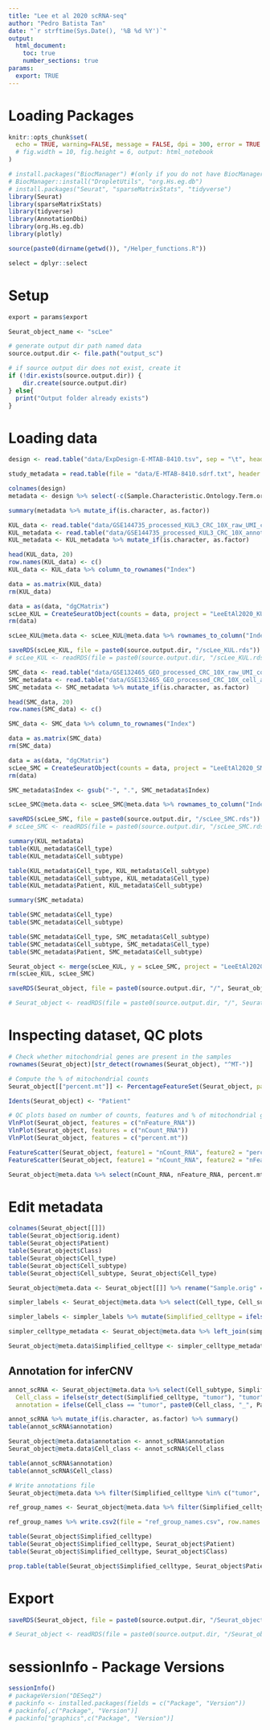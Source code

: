 ```yaml
---
title: "Lee et al 2020 scRNA-seq"
author: "Pedro Batista Tan"
date: "`r strftime(Sys.Date(), '%B %d %Y')`"
output: 
  html_document:
    toc: true
    number_sections: true
params:
  export: TRUE
---
```

# Loading Packages
```r
knitr::opts_chunk$set(
  echo = TRUE, warning=FALSE, message = FALSE, dpi = 300, error = TRUE
  # fig.width = 10, fig.height = 6, output: html_notebook
)

# install.packages("BiocManager") #(only if you do not have BiocManager)
# BiocManager::install("DropletUtils", "org.Hs.eg.db")
# install.packages("Seurat", "sparseMatrixStats", "tidyverse")
library(Seurat)
library(sparseMatrixStats)
library(tidyverse)
library(AnnotationDbi)
library(org.Hs.eg.db)
library(plotly)

source(paste0(dirname(getwd()), "/Helper_functions.R"))

select = dplyr::select

```

# Setup
```r
export = params$export

Seurat_object_name <- "scLee"

# generate output dir path named data
source.output.dir <- file.path("output_sc")

# if source output dir does not exist, create it
if (!dir.exists(source.output.dir)) {
    dir.create(source.output.dir)
} else{
  print("Output folder already exists")
}

```

# Loading data
```r
design <- read.table("data/ExpDesign-E-MTAB-8410.tsv", sep = "\t", header = TRUE)

study_metadata = read.table(file = "data/E-MTAB-8410.sdrf.txt", header = TRUE, sep = "\t")
```

```r
colnames(design)
metadata <- design %>% select(-c(Sample.Characteristic.Ontology.Term.organism., Sample.Characteristic.Ontology.Term.age., Sample.Characteristic.Ontology.Term.developmental.stage., Sample.Characteristic.Ontology.Term.sex., Sample.Characteristic.Ontology.Term.individual., Sample.Characteristic.Ontology.Term.organism.part., Sample.Characteristic.Ontology.Term.sampling.site., Factor.Value.Ontology.Term.sampling.site., Factor.Value.Ontology.Term.inferred.cell.type...authors.labels., Factor.Value.Ontology.Term.inferred.cell.type...ontology.labels.))

summary(metadata %>% mutate_if(is.character, as.factor))
```

```r
KUL_data <- read.table("data/GSE144735_processed_KUL3_CRC_10X_raw_UMI_count_matrix.txt", header = TRUE)
KUL_metadata <- read.table("data/GSE144735_processed_KUL3_CRC_10X_annotation.txt", sep = "\t", header = TRUE)
KUL_metadata <- KUL_metadata %>% mutate_if(is.character, as.factor)

head(KUL_data, 20)
row.names(KUL_data) <- c()
KUL_data <- KUL_data %>% column_to_rownames("Index")

data = as.matrix(KUL_data)
rm(KUL_data)

data = as(data, "dgCMatrix")
scLee_KUL = CreateSeuratObject(counts = data, project = "LeeEtAl2020_KUL")
rm(data)

scLee_KUL@meta.data <- scLee_KUL@meta.data %>% rownames_to_column("Index") %>% left_join(KUL_metadata, by = "Index") %>% column_to_rownames("Index")

saveRDS(scLee_KUL, file = paste0(source.output.dir, "/scLee_KUL.rds"))
# scLee_KUL <- readRDS(file = paste0(source.output.dir, "/scLee_KUL.rds"))

```

```r
SMC_data <- read.table("data/GSE132465_GEO_processed_CRC_10X_raw_UMI_count_matrix.txt", sep = "\t", header = TRUE)
SMC_metadata <- read.table("data/GSE132465_GEO_processed_CRC_10X_cell_annotation.txt", sep = "\t", header = TRUE)
SMC_metadata <- SMC_metadata %>% mutate_if(is.character, as.factor)

head(SMC_data, 20)
row.names(SMC_data) <- c()

SMC_data <- SMC_data %>% column_to_rownames("Index")

data = as.matrix(SMC_data)
rm(SMC_data)

data = as(data, "dgCMatrix")
scLee_SMC = CreateSeuratObject(counts = data, project = "LeeEtAl2020_SMC")
rm(data)

SMC_metadata$Index <- gsub("-", ".", SMC_metadata$Index)

scLee_SMC@meta.data <- scLee_SMC@meta.data %>% rownames_to_column("Index") %>% left_join(SMC_metadata, by = "Index") %>% column_to_rownames("Index")

saveRDS(scLee_SMC, file = paste0(source.output.dir, "/scLee_SMC.rds"))
# scLee_SMC <- readRDS(file = paste0(source.output.dir, "/scLee_SMC.rds"))
```

```r
summary(KUL_metadata)
table(KUL_metadata$Cell_type)
table(KUL_metadata$Cell_subtype)

table(KUL_metadata$Cell_type, KUL_metadata$Cell_subtype)
table(KUL_metadata$Cell_subtype, KUL_metadata$Cell_type)
table(KUL_metadata$Patient, KUL_metadata$Cell_subtype)
```

```r
summary(SMC_metadata)

table(SMC_metadata$Cell_type)
table(SMC_metadata$Cell_subtype)

table(SMC_metadata$Cell_type, SMC_metadata$Cell_subtype)
table(SMC_metadata$Cell_subtype, SMC_metadata$Cell_type)
table(SMC_metadata$Patient, SMC_metadata$Cell_subtype)

```

```r
Seurat_object <- merge(scLee_KUL, y = scLee_SMC, project = "LeeEtAl2020")
rm(scLee_KUL, scLee_SMC)

saveRDS(Seurat_object, file = paste0(source.output.dir, "/", Seurat_object_name, "_c.rds"))

# Seurat_object <- readRDS(file = paste0(source.output.dir, "/", Seurat_object_name, "_c.rds"))
```

# Inspecting dataset, QC plots
```r
# Check whether mitochondrial genes are present in the samples
rownames(Seurat_object)[str_detect(rownames(Seurat_object), "^MT-")]

# Compute the % of mitochondrial counts
Seurat_object[["percent.mt"]] <- PercentageFeatureSet(Seurat_object, pattern = "^MT-") %>% mutate_all(~replace(., is.na(.), 0))
```

```r
Idents(Seurat_object) <- "Patient"

# QC plots based on number of counts, features and % of mitochondrial genes
VlnPlot(Seurat_object, features = c("nFeature_RNA"))
VlnPlot(Seurat_object, features = c("nCount_RNA"))
VlnPlot(Seurat_object, features = c("percent.mt"))

FeatureScatter(Seurat_object, feature1 = "nCount_RNA", feature2 = "percent.mt") 
FeatureScatter(Seurat_object, feature1 = "nCount_RNA", feature2 = "nFeature_RNA")

Seurat_object@meta.data %>% select(nCount_RNA, nFeature_RNA, percent.mt) %>% summary()
```
# Edit metadata
```r
colnames(Seurat_object[[]])
table(Seurat_object$orig.ident)
table(Seurat_object$Patient)
table(Seurat_object$Class)
table(Seurat_object$Cell_type)
table(Seurat_object$Cell_subtype)
table(Seurat_object$Cell_subtype, Seurat_object$Cell_type)
```

```r
Seurat_object@meta.data <- Seurat_object[[]] %>% rename("Sample.orig" = Sample) %>% mutate(Project = "LeeEtAl2020", Sample = Patient)
```

```r
simpler_labels <- Seurat_object@meta.data %>% select(Cell_type, Cell_subtype) %>% unique()

simpler_labels <- simpler_labels %>% mutate(Simplified_celltype = ifelse(Cell_subtype %in% c("CMS1","CMS2","CMS3","CMS4"), "tumor", Cell_type))

simpler_celltype_metadata <- Seurat_object@meta.data %>% left_join(simpler_labels, by = c("Cell_type", "Cell_subtype"))

Seurat_object@meta.data$Simplified_celltype <- simpler_celltype_metadata$Simplified_celltype
```

## Annotation for inferCNV
```r
annot_scRNA <- Seurat_object@meta.data %>% select(Cell_subtype, Simplified_celltype, Patient) %>% mutate(
  Cell_class = ifelse(str_detect(Simplified_celltype, "tumor"), "tumor", Simplified_celltype),
  annotation = ifelse(Cell_class == "tumor", paste0(Cell_class, "_", Patient), Cell_class))

annot_scRNA %>% mutate_if(is.character, as.factor) %>% summary()
table(annot_scRNA$annotation)

Seurat_object@meta.data$annotation <- annot_scRNA$annotation
Seurat_object@meta.data$Cell_class <- annot_scRNA$Cell_class

table(annot_scRNA$annotation)
table(annot_scRNA$Cell_class)

# Write annotations file
Seurat_object@meta.data %>% filter(Simplified_celltype %in% c("tumor", "Epithelial cells")) %>% select(annotation) %>% rownames_to_column("sample_id") %>% write.table(file = "cellAnnotations.txt", sep = "\t", row.names = FALSE, col.names = FALSE)

ref_group_names <- Seurat_object@meta.data %>% filter(Simplified_celltype %in% c("tumor", "Epithelial cells")) %>% select(annotation) %>% unique() %>% filter(!str_detect(annotation, "tumor"))

ref_group_names %>% write.csv2(file = "ref_group_names.csv", row.names = FALSE)
```

```r
table(Seurat_object$Simplified_celltype)
table(Seurat_object$Simplified_celltype, Seurat_object$Patient)
table(Seurat_object$Simplified_celltype, Seurat_object$Class)

prop.table(table(Seurat_object$Simplified_celltype, Seurat_object$Patient), margin = 2)
```

# Export
```r
saveRDS(Seurat_object, file = paste0(source.output.dir, "/Seurat_object.rds"))

# Seurat_object <- readRDS(file = paste0(source.output.dir, "/Seurat_object.rds"))
```

# sessionInfo - Package Versions
```r
sessionInfo()
# packageVersion("DESeq2")
# packinfo <- installed.packages(fields = c("Package", "Version"))
# packinfo[,c("Package", "Version")]
# packinfo["graphics",c("Package", "Version")]
```

